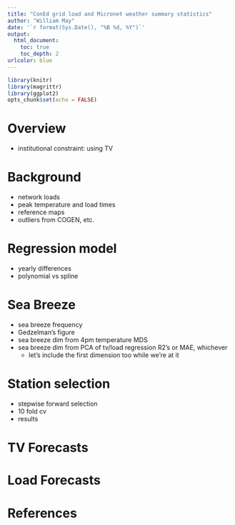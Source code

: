 ```yaml
---
title: "ConEd grid load and Micronet weather summary statistics"
author: "William May"
date: '`r format(Sys.Date(), "%B %d, %Y")`'
output:
  html_document:
    toc: true
    toc_depth: 2
urlcolor: blue
---
```


```r
library(knitr)
library(magrittr)
library(ggplot2)
opts_chunk$set(echo = FALSE)
```

# Overview

- institutional constraint: using TV

# Background

- network loads
- peak temperature and load times
- reference maps
- outliers from COGEN, etc.

# Regression model

- yearly differences
- polynomial vs spline

# Sea Breeze

- sea breeze frequency
- Gedzelman's figure
- sea breeze dim from 4pm temperature MDS
- sea breeze dim from PCA of tv/load regression R2's or MAE, whichever
  - let's include the first dimension too while we're at it

# Station selection

- stepwise forward selection
- 10 fold cv
- results

# TV Forecasts

# Load Forecasts

# References

<!-- # Summer grid loads -->

<!-- ```{r load-data, include=FALSE} -->
<!-- load23 = read.csv('data/Network Data - SUNY 2023.csv') %>% -->
<!--   transform(DT = as.POSIXct(DT, tz = 'EDT', '%m/%d/%Y %H:%M:%S')) -->
<!-- names(load23) = tolower(names(load23)) -->
<!-- ``` -->

<!-- ```{r hourly-means} -->
<!-- hour_means = load23 %>% -->
<!--   aggregate(reading ~ dt, ., sum) %>% -->
<!--   transform(hour = as.integer(format(dt, '%H'))) %>% -->
<!--   aggregate(reading ~ hour, ., mean) -->
<!-- with(hour_means, plot(hour, reading, type = 'l', main = 'Average combined load by hour of day')) -->
<!-- ``` -->

<!-- ```{r network-means} -->
<!-- network_mean_peaks = load23 %>% -->
<!--   transform(day = as.Date(dt)) %>% -->
<!--   # daily peaks -->
<!--   aggregate(reading ~ network + day, ., max) %>% -->
<!--   # network mean -->
<!--   aggregate(reading ~ network, ., mean) -->
<!-- with(network_mean_peaks, hist(reading, main = 'Average daily peak load by network')) -->
<!-- # network_means = load23 %>% -->
<!-- #   aggregate(reading ~ network, ., mean) -->
<!-- # with(network_means, hist(reading, main = 'Network average loads')) -->
<!-- ``` -->

<!-- # Weather -->

<!-- ```{r weather-data, include=FALSE} -->
<!-- asos = list.files('data/asos', full.names = T) %>% -->
<!--   lapply(read.csv) %>% -->
<!--   do.call(rbind, .) %>% -->
<!--   transform(valid = as.POSIXct(valid, 'UTC', '%Y-%m-%d %H:%M:%S')) -->
<!-- ``` -->

<!-- ## Temperature differences (heat island) -->

<!-- ```{r temp-diffs} -->
<!-- asos_means = asos %>% -->
<!--   subset(!is.na(tmpf)) %>% -->
<!--   transform(hour = as.integer(format(valid, '%H'))) %>% -->
<!--   aggregate(tmpf ~ station + hour, ., mean) %>% -->
<!--   transform(station = paste0('K', station)) -->

<!-- ggplot(asos_means, aes(x = hour, y = tmpf, color = station)) + -->
<!--   geom_line() -->
<!-- ``` -->

<!-- ## TV values -->
